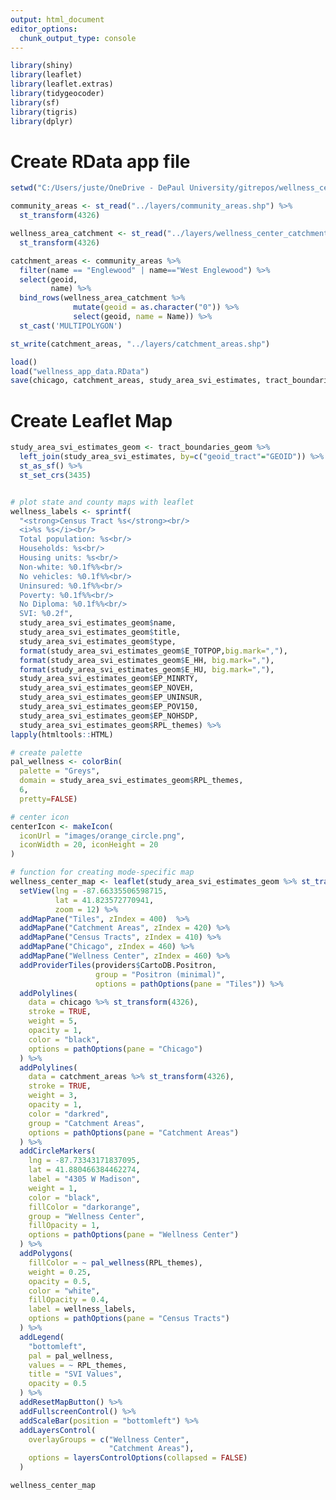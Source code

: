 ```yaml
---
output: html_document
editor_options: 
  chunk_output_type: console
---
```

```r
library(shiny)
library(leaflet)
library(leaflet.extras)
library(tidygeocoder)
library(sf)
library(tigris)
library(dplyr)
```

# Create RData app file
```r


setwd("C:/Users/juste/OneDrive - DePaul University/gitrepos/wellness_center/app_test")

community_areas <- st_read("../layers/community_areas.shp") %>%
  st_transform(4326)

wellness_area_catchment <- st_read("../layers/wellness_center_catchment_area.shp") %>%
  st_transform(4326)

catchment_areas <- community_areas %>% 
  filter(name == "Englewood" | name=="West Englewood") %>% 
  select(geoid,
         name) %>% 
  bind_rows(wellness_area_catchment %>% 
              mutate(geoid = as.character("0")) %>% 
              select(geoid, name = Name)) %>% 
  st_cast('MULTIPOLYGON')

st_write(catchment_areas, "../layers/catchment_areas.shp")

load()
load("wellness_app_data.RData")
save(chicago, catchment_areas, study_area_svi_estimates, tract_boundaries_geom, study_area_svi_estimates_geom, wellness_center_map, file="wellness_app_data.RData")


```

# Create Leaflet Map

```r
study_area_svi_estimates_geom <- tract_boundaries_geom %>% 
  left_join(study_area_svi_estimates, by=c("geoid_tract"="GEOID")) %>%  
  st_as_sf() %>% 
  st_set_crs(3435)


# plot state and county maps with leaflet
wellness_labels <- sprintf(
  "<strong>Census Tract %s</strong><br/>
  <i>%s %s</i><br/>
  Total population: %s<br/>
  Households: %s<br/>
  Housing units: %s<br/>
  Non-white: %0.1f%%<br/>
  No vehicles: %0.1f%%<br/>
  Uninsured: %0.1f%%<br/>
  Poverty: %0.1f%%<br/>
  No Diploma: %0.1f%%<br/>
  SVI: %0.2f",
  study_area_svi_estimates_geom$name,
  study_area_svi_estimates_geom$title,
  study_area_svi_estimates_geom$type,
  format(study_area_svi_estimates_geom$E_TOTPOP,big.mark=","),
  format(study_area_svi_estimates_geom$E_HH, big.mark=","),
  format(study_area_svi_estimates_geom$E_HU, big.mark=","),
  study_area_svi_estimates_geom$EP_MINRTY,
  study_area_svi_estimates_geom$EP_NOVEH,
  study_area_svi_estimates_geom$EP_UNINSUR,
  study_area_svi_estimates_geom$EP_POV150,
  study_area_svi_estimates_geom$EP_NOHSDP,
  study_area_svi_estimates_geom$RPL_themes) %>%
lapply(htmltools::HTML)

# create palette
pal_wellness <- colorBin(
  palette = "Greys",
  domain = study_area_svi_estimates_geom$RPL_themes,
  6,
  pretty=FALSE)

# center icon
centerIcon <- makeIcon(
  iconUrl = "images/orange_circle.png",
  iconWidth = 20, iconHeight = 20
)

# function for creating mode-specific map
wellness_center_map <- leaflet(study_area_svi_estimates_geom %>% st_transform(4326)) %>%
  setView(lng = -87.66335506598715,
          lat = 41.823572770941,
          zoom = 12) %>%
  addMapPane("Tiles", zIndex = 400)  %>%
  addMapPane("Catchment Areas", zIndex = 420) %>%
  addMapPane("Census Tracts", zIndex = 410) %>%
  addMapPane("Chicago", zIndex = 460) %>%
  addMapPane("Wellness Center", zIndex = 460) %>% 
  addProviderTiles(providers$CartoDB.Positron,
                   group = "Positron (minimal)",
                   options = pathOptions(pane = "Tiles")) %>%
  addPolylines(
    data = chicago %>% st_transform(4326),
    stroke = TRUE,
    weight = 5,
    opacity = 1,
    color = "black",
    options = pathOptions(pane = "Chicago")
  ) %>%
  addPolylines(
    data = catchment_areas %>% st_transform(4326),
    stroke = TRUE,
    weight = 3,
    opacity = 1,
    color = "darkred",
    group = "Catchment Areas",
    options = pathOptions(pane = "Catchment Areas")
  ) %>%
  addCircleMarkers(
    lng = -87.73343171837095,
    lat = 41.880466384462274,
    label = "4305 W Madison",
    weight = 1,
    color = "black",
    fillColor = "darkorange",
    group = "Wellness Center",
    fillOpacity = 1,
    options = pathOptions(pane = "Wellness Center")
  ) %>%
  addPolygons(
    fillColor = ~ pal_wellness(RPL_themes),
    weight = 0.25,
    opacity = 0.5,
    color = "white",
    fillOpacity = 0.4,
    label = wellness_labels,
    options = pathOptions(pane = "Census Tracts")
  ) %>%
  addLegend(
    "bottomleft",
    pal = pal_wellness,
    values = ~ RPL_themes,
    title = "SVI Values",
    opacity = 0.5
  ) %>%
  addResetMapButton() %>%
  addFullscreenControl() %>%
  addScaleBar(position = "bottomleft") %>% 
  addLayersControl(
    overlayGroups = c("Wellness Center",
                      "Catchment Areas"),
    options = layersControlOptions(collapsed = FALSE) 
  )

wellness_center_map

```

